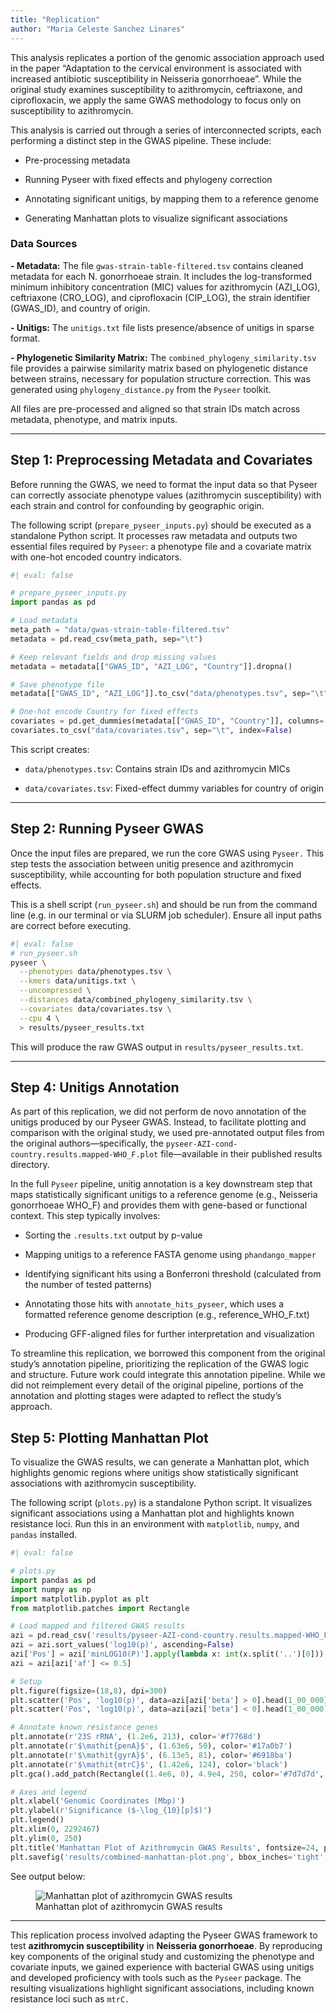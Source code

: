 ```yaml
---
title: "Replication"
author: "Maria Celeste Sanchez Linares"
---
```


This analysis replicates a portion of the genomic association approach used in the paper "Adaptation to the cervical environment is associated with increased antibiotic susceptibility in Neisseria gonorrhoeae". While the original study examines susceptibility to azithromycin, ceftriaxone, and ciprofloxacin, we apply the same GWAS methodology to focus only on susceptibility to azithromycin.

This analysis is carried out through a series of interconnected scripts, each performing a distinct step in the GWAS pipeline. These include:

-   Pre-processing metadata

-   Running Pyseer with fixed effects and phylogeny correction

-   Annotating significant unitigs, by mapping them to a reference genome

-   Generating Manhattan plots to visualize significant associations

### Data Sources

**- Metadata:** The file `gwas-strain-table-filtered.tsv` contains cleaned metadata for each N. gonorrhoeae strain. It includes the log-transformed minimum inhibitory concentration (MIC) values for azithromycin (AZI_LOG), ceftriaxone (CRO_LOG), and ciprofloxacin (CIP_LOG), the strain identifier (GWAS_ID), and country of origin.

**- Unitigs:** The `unitigs.txt` file lists presence/absence of unitigs in sparse format.

**- Phylogenetic Similarity Matrix:** The `combined_phylogeny_similarity.tsv` file provides a pairwise similarity matrix based on phylogenetic distance between strains, necessary for population structure correction. This was generated using `phylogeny_distance.py` from the `Pyseer` toolkit.

All files are pre-processed and aligned so that strain IDs match across metadata, phenotype, and matrix inputs.

------------------------------------------------------------------------

## Step 1: Preprocessing Metadata and Covariates

Before running the GWAS, we need to format the input data so that Pyseer can correctly associate phenotype values (azithromycin susceptibility) with each strain and control for confounding by geographic origin.

The following script (`prepare_pyseer_inputs.py`) should be executed as a standalone Python script. It processes raw metadata and outputs two essential files required by `Pyseer`: a phenotype file and a covariate matrix with one-hot encoded country indicators.

```python
#| eval: false

# prepare_pyseer_inputs.py
import pandas as pd

# Load metadata
meta_path = "data/gwas-strain-table-filtered.tsv"
metadata = pd.read_csv(meta_path, sep="\t")

# Keep relevant fields and drop missing values
metadata = metadata[["GWAS_ID", "AZI_LOG", "Country"]].dropna()

# Save phenotype file
metadata[["GWAS_ID", "AZI_LOG"]].to_csv("data/phenotypes.tsv", sep="\t", index=False)

# One-hot encode Country for fixed effects
covariates = pd.get_dummies(metadata[["GWAS_ID", "Country"]], columns=["Country"])
covariates.to_csv("data/covariates.tsv", sep="\t", index=False)
```

This script creates:

-   `data/phenotypes.tsv`: Contains strain IDs and azithromycin MICs

-   `data/covariates.tsv`: Fixed-effect dummy variables for country of origin

------------------------------------------------------------------------

## Step 2: Running Pyseer GWAS

Once the input files are prepared, we run the core GWAS using `Pyseer.` This step tests the association between unitig presence and azithromycin susceptibility, while accounting for both population structure and fixed effects.

This is a shell script (`run_pyseer.sh`) and should be run from the command line (e.g. in our terminal or via SLURM job scheduler). Ensure all input paths are correct before executing.

``` bash
#| eval: false
# run_pyseer.sh
pyseer \
  --phenotypes data/phenotypes.tsv \
  --kmers data/unitigs.txt \
  --uncompressed \
  --distances data/combined_phylogeny_similarity.tsv \
  --covariates data/covariates.tsv \
  --cpu 4 \
  > results/pyseer_results.txt
```

This will produce the raw GWAS output in `results/pyseer_results.txt`.

------------------------------------------------------------------------

## Step 4: Unitigs Annotation

As part of this replication, we did not perform de novo annotation of the unitigs produced by our Pyseer GWAS. Instead, to facilitate plotting and comparison with the original study, we used pre-annotated output files from the original authors—specifically, the `pyseer-AZI-cond-country.results.mapped-WHO_F.plot` file—available in their published results directory.

In the full `Pyseer` pipeline, unitig annotation is a key downstream step that maps statistically significant unitigs to a reference genome (e.g., Neisseria gonorrhoeae WHO_F) and provides them with gene-based or functional context. This step typically involves:

-   Sorting the `.results.txt` output by p-value

-   Mapping unitigs to a reference FASTA genome using `phandango_mapper`

-   Identifying significant hits using a Bonferroni threshold (calculated from the number of tested patterns)

-   Annotating those hits with `annotate_hits_pyseer`, which uses a formatted reference genome description (e.g., reference_WHO_F.txt)

-   Producing GFF-aligned files for further interpretation and visualization

To streamline this replication, we borrowed this component from the original study's annotation pipeline, prioritizing the replication of the GWAS logic and structure. Future work could integrate this annotation pipeline. While we did not reimplement every detail of the original pipeline, portions of the annotation and plotting stages were adapted to reflect the study's approach. 

## Step 5: Plotting Manhattan Plot

To visualize the GWAS results, we can generate a Manhattan plot, which highlights genomic regions where unitigs show statistically significant associations with azithromycin susceptibility.

The following script (`plots.py`) is a standalone Python script. It visualizes significant associations using a Manhattan plot and highlights known resistance loci. Run this in an environment with `matplotlib`, `numpy`, and `pandas` installed.

```python
#| eval: false

# plots.py
import pandas as pd
import numpy as np
import matplotlib.pyplot as plt
from matplotlib.patches import Rectangle

# Load mapped and filtered GWAS results
azi = pd.read_csv('results/pyseer-AZI-cond-country.results.mapped-WHO_F.plot', sep='\t')
azi = azi.sort_values('log10(p)', ascending=False)
azi['Pos'] = azi['minLOG10(P)'].apply(lambda x: int(x.split('..')[0]))
azi = azi[azi['af'] <= 0.5]

# Setup
plt.figure(figsize=(18,8), dpi=300)
plt.scatter('Pos', 'log10(p)', data=azi[azi['beta'] > 0].head(1_00_000), s=50, alpha=0.9, color='#f28d9e', label='Beta > 0')
plt.scatter('Pos', 'log10(p)', data=azi[azi['beta'] < 0].head(1_00_000), s=70, marker='x', color='#f28d9e', label='Beta < 0', linewidth=2)

# Annotate known resistance genes
plt.annotate(r'23S rRNA', (1.2e6, 213), color='#f7768d')
plt.annotate(r'$\mathit{penA}$', (1.63e6, 50), color='#17a0b7')
plt.annotate(r'$\mathit{gyrA}$', (6.13e5, 81), color='#6918ba')
plt.annotate(r'$\mathit{mtrC}$', (1.42e6, 124), color='black')
plt.gca().add_patch(Rectangle((1.4e6, 0), 4.9e4, 250, color='#7d7d7d', alpha=0.075))

# Axes and legend
plt.xlabel('Genomic Coordinates (Mbp)')
plt.ylabel(r'Significance ($-\log_{10}[p]$)')
plt.legend()
plt.xlim(0, 2292467)
plt.ylim(0, 250)
plt.title('Manhattan Plot of Azithromycin GWAS Results', fontsize=24, pad=20)
plt.savefig('results/combined-manhattan-plot.png', bbox_inches='tight', dpi=600)
```

See output below:

![Manhattan plot of azithromycin GWAS results](../combined-manhattan-plot.png)

------------------------------------------------------------------------

This replication process involved adapting the Pyseer GWAS framework to test **azithromycin susceptibility** in **Neisseria gonorrhoeae**. By reproducing key components of the original study and customizing the phenotype and covariate inputs, we gained experience with bacterial GWAS using unitigs and developed proficiency with tools such as the `Pyseer` package. The resulting visualizations highlight significant associations, including known resistance loci such as `mtrC.`

